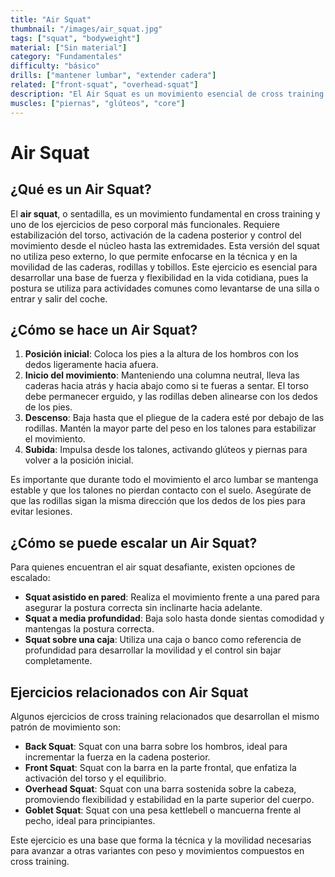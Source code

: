 ```yaml
---
title: "Air Squat"
thumbnail: "/images/air_squat.jpg"
tags: ["squat", "bodyweight"]
material: ["Sin material"]
category: "Fundamentales"
difficulty: "básico"
drills: ["mantener lumbar", "extender cadera"]
related: ["front-squat", "overhead-squat"]
description: "El Air Squat es un movimiento esencial de cross training que fortalece piernas y core, mejorando la movilidad y estabilidad corporal sin equipo adicional."
muscles: ["piernas", "glúteos", "core"]
---
```


# Air Squat

## ¿Qué es un Air Squat?
El **air squat**, o sentadilla, es un movimiento fundamental en cross training y uno de los ejercicios de peso corporal más funcionales. Requiere estabilización del torso, activación de la cadena posterior y control del movimiento desde el núcleo hasta las extremidades. Esta versión del squat no utiliza peso externo, lo que permite enfocarse en la técnica y en la movilidad de las caderas, rodillas y tobillos. Este ejercicio es esencial para desarrollar una base de fuerza y flexibilidad en la vida cotidiana, pues la postura se utiliza para actividades comunes como levantarse de una silla o entrar y salir del coche.

## ¿Cómo se hace un Air Squat?
1. **Posición inicial**: Coloca los pies a la altura de los hombros con los dedos ligeramente hacia afuera.
2. **Inicio del movimiento**: Manteniendo una columna neutral, lleva las caderas hacia atrás y hacia abajo como si te fueras a sentar. El torso debe permanecer erguido, y las rodillas deben alinearse con los dedos de los pies.
3. **Descenso**: Baja hasta que el pliegue de la cadera esté por debajo de las rodillas. Mantén la mayor parte del peso en los talones para estabilizar el movimiento.
4. **Subida**: Impulsa desde los talones, activando glúteos y piernas para volver a la posición inicial.

Es importante que durante todo el movimiento el arco lumbar se mantenga estable y que los talones no pierdan contacto con el suelo. Asegúrate de que las rodillas sigan la misma dirección que los dedos de los pies para evitar lesiones.

<YouTube id="ultWZbUMPL8" />

## ¿Cómo se puede escalar un Air Squat?
Para quienes encuentran el air squat desafiante, existen opciones de escalado:
- **Squat asistido en pared**: Realiza el movimiento frente a una pared para asegurar la postura correcta sin inclinarte hacia adelante.
- **Squat a media profundidad**: Baja solo hasta donde sientas comodidad y mantengas la postura correcta.
- **Squat sobre una caja**: Utiliza una caja o banco como referencia de profundidad para desarrollar la movilidad y el control sin bajar completamente.


## Ejercicios relacionados con Air Squat
Algunos ejercicios de cross training relacionados que desarrollan el mismo patrón de movimiento son:
- **Back Squat**: Squat con una barra sobre los hombros, ideal para incrementar la fuerza en la cadena posterior.
- **Front Squat**: Squat con la barra en la parte frontal, que enfatiza la activación del torso y el equilibrio.
- **Overhead Squat**: Squat con una barra sostenida sobre la cabeza, promoviendo flexibilidad y estabilidad en la parte superior del cuerpo.
- **Goblet Squat**: Squat con una pesa kettlebell o mancuerna frente al pecho, ideal para principiantes.

Este ejercicio es una base que forma la técnica y la movilidad necesarias para avanzar a otras variantes con peso y movimientos compuestos en cross training.
